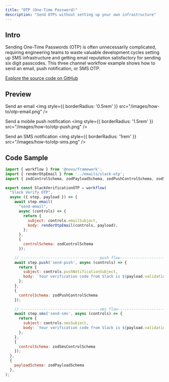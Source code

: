 ```yaml
---
title: "OTP (One-Time Password)"
description: "Send OTPs without setting up your own infrastructure"
---
```


## Intro

Sending One-Time Passwords (OTP) is often unnecessarily complicated, requiring engineering teams to waste valuable development cycles setting up SMS infrastructure and getting email reputation satisfactory for sending six digit passcodes. This three channel workflow example shows how to send an email, push notification, or SMS OTP.

[Explore the source code on GitHub](https://github.com/novuhq/examples/tree/main/novu-workflows/react/otp)

## Preview

Send an email
<img
  style={{ borderRadius: '0.5rem' }}
  src="/images/how-to/otp-email.png"
/>

Send a mobile push notification
<img
  style={{ borderRadius: '1.5rem' }}
  src="/images/how-to/otp-push.png"
/>

Send an SMS notification
<img
  style={{ borderRadius: '1rem' }}
  src="/images/how-to/otp-sms.png"
/>


## Code Sample

```javascript
import { workflow } from '@novu/framework';
import { renderOtpEmail } from '../emails/slack-otp';
import { zodControlSchema, zodPayloadSchema, zodPushControlSchema, zodSmsControlSchema } from './schemas';

export const SlackVerificationOTP = workflow(
  "Slack Verify OTP",
  async ({ step, payload }) => {
    await step.email(
      "send-email",
      async (controls) => {
        return {
          subject: controls.emailSubject,
          body: renderOtpEmail(controls, payload),
        };
      },
      {
        controlSchema: zodControlSchema
      });

    // -----------------------------------push flow-------------------------------------------------------------------------
    await step.push('send-push', async (controls) => {
      return {
        subject: controls.pushNotificationSubject,
        body: `Your verification code from Slack is ${payload.validationCode}`,
      };
    },
    {
      controlSchema: zodPushControlSchema
    });

    // -----------------------------------sms flow-------------------------------------------------------------------------  
    await step.sms('send-sms', async (controls) => {
      return {
        subject: controls.smsSubject,
        body: `Your verification code from Slack is ${payload.validationCode}`,
      };
    },
    {
      controlSchema: zodSmsControlSchema
    });
  },
  {
    payloadSchema: zodPayloadSchema
  },
);
```

